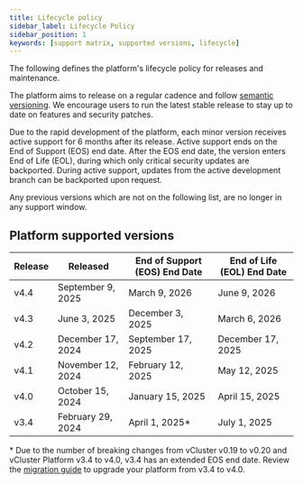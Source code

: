 ```yaml
---
title: Lifecycle policy
sidebar_label: Lifecycle Policy
sidebar_position: 1
keywords: [support matrix, supported versions, lifecycle]
---
```




The following defines the platform's lifecycle policy for releases and maintenance.

The platform aims to release on a regular cadence and follow [semantic versioning](https://semver.org/). We encourage users to run the latest stable release
to stay up to date on features and security patches.

Due to the rapid development of the platform, each minor version receives active support for 6 months after its release. Active support ends on the End of Support (EOS) end date. After the EOS end date, the version enters End of Life (EOL), during which only critical security updates are backported. During active support, updates from the active development branch can be backported upon request.

Any previous versions which are not on the following list, are no longer in any support window.

## Platform supported versions

| Release | Released | End of Support (EOS) End Date | End of Life (EOL) End Date |
|---|---|---|---|
| v4.4 | September 9, 2025 | March 9, 2026 | June 9, 2026 |
| v4.3 | June 3, 2025 | December 3, 2025 | March 6, 2026 |
| v4.2 | December 17, 2024 | September 17, 2025 | December 17, 2025 |
| v4.1 | November 12, 2024 | February 12, 2025 | May 12, 2025 |
| v4.0 | October 15, 2024 | January 15, 2025 | April 15, 2025 |
| v3.4| February 29, 2024 | April 1, 2025* | July 1, 2025 |

\* Due to the number of breaking changes from vCluster v0.19 to v0.20 and vCluster Platform v3.4 to v4.0, v3.4 has an extended EOS end date. Review the [migration guide](../../reference/migrations/4-0-migration.mdx) to upgrade your platform from v3.4 to v4.0.

<SupportTerminology />

<FeatureTerminology />
